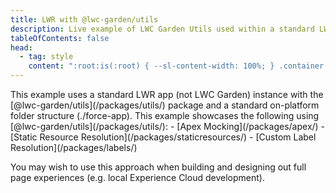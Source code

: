 ```yaml
---
title: LWR with @lwc-garden/utils
description: Live example of LWC Garden Utils used within a standard LWR app context
tableOfContents: false
head:
  - tag: style
    content: ":root:is(:root) { --sl-content-width: 100%; } .container { max-width: 67.5rem; }"
---
```



<div class="container">
This example uses a standard LWR app (not LWC Garden) instance with the [@lwc-garden/utils](/packages/utils/) package and a standard on-platform folder structure (./force-app). This example showcases the following using [@lwc-garden/utils](/packages/utils/):
- [Apex Mocking](/packages/apex/)
- [Static Resource Resolution](/packages/staticresources/)
- [Custom Label Resolution](/packages/labels/)

You may wish to use this approach when building and designing out full page experiences (e.g. local Experience Cloud development).
</div>

<StackBlitzEmbed projectId='lwc-garden-utils-standard-lwr' />
